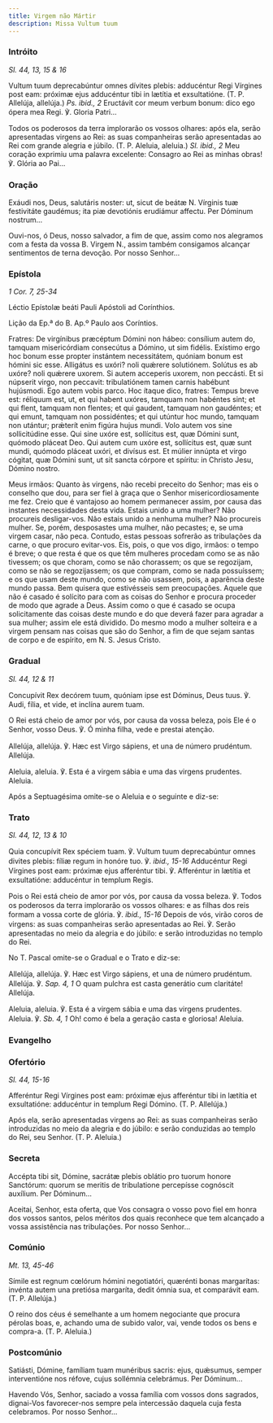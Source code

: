 ```yaml
---
title: Virgem não Mártir
description: Missa Vultum tuum
---
```


### Intróito

<em>Sl. 44, 13, 15 & 16</em>

<div class="side-by-side not-content">

Vultum tuum deprecabúntur omnes dívites plebis: adducéntur Regi Vírgines post eam: próximæ ejus adducéntur tibi in lætítia et exsultatióne. (T. P. Allelúja, allelúja.) <em>Ps. ibid., 2</em> Eructávit cor meum verbum bonum: dico ego ópera mea Regi. ℣. Gloria Patri...

Todos os poderosos da terra implorarão os vossos olhares: após ela, serão apresentadas virgens ao Rei: as suas companheiras serão apresentadas ao Rei com grande alegria e júbilo. (T. P. Aleluia, aleluia.) <em>Sl. ibid., 2</em> Meu coração exprimiu uma palavra excelente: Consagro ao Rei as minhas obras! ℣. Glória ao Pai...

</div>

### Oração

<div class="side-by-side not-content">

Exáudi nos, Deus, salutáris noster: ut, sicut de beátæ <span class="text-red-500">N.</span> Vírginis tuæ festivitáte gaudémus; ita piæ devotiónis erudiámur affectu. Per Dóminum nostrum...

Ouvi-nos, ó Deus, nosso salvador, a fim de que, assim como nos alegramos com a festa da vossa B. Virgem <span class="text-red-500">N.</span>, assim também consigamos alcançar sentimentos de terna devoção. Por nosso Senhor...

</div>

### Epístola

<em>1 Cor. 7, 25-34</em>

<div class="side-by-side not-content">

Léctio Epístolæ beáti Pauli Apóstoli ad Corínthios.

Lição da Ep.ª do B. Ap.º Paulo aos Coríntios.

Fratres: De virgínibus præcéptum Dómini non hábeo: consílium autem do, tamquam misericórdiam consecútus a Dómino, ut sim fidélis. Exístimo ergo hoc bonum esse propter instántem necessitátem, quóniam bonum est hómini sic esse. Alligátus es uxóri? noli quǽrere solutiónem. Solútus es ab uxóre? noli quǽrere uxorem. Si autem acceperis uxorem, non peccásti. Et si núpserit virgo, non peccavit: tribulatiónem tamen carnis habébunt hujúsmodi. Ego autem vobis parco. Hoc ítaque dico, fratres: Tempus breve est: réliquum est, ut, et qui habent uxóres, tamquam non habéntes sint; et qui flent, tamquam non flentes; et qui gaudent, tamquam non gaudéntes; et qui emunt, tamquam non possidéntes; et qui utúntur hoc mundo, tamquam non utántur; prǽterít enim figúra hujus mundi. Volo autem vos sine sollicitúdine esse. Qui sine uxóre est, sollícitus est, quæ Dómini sunt, quómodo pláceat Deo. Qui autem cum uxóre est, sollícitus est, quæ sunt mundi, quómodo pláceat uxóri, et divísus est. Et múlier innúpta et virgo cógitat, quæ Dómini sunt, ut sit sancta córpore et spíritu: in Christo Jesu, Dómino nostro.

Meus irmãos: Quanto às virgens, não recebi preceito do Senhor; mas eis o conselho que dou, para ser fiel à graça que o Senhor misericordiosamente me fez. Creio que é vantajoso ao homem permanecer assim, por causa das instantes necessidades desta vida. Estais unido a uma mulher? Não procureis desligar-vos. Não estais unido a nenhuma mulher? Não procureis mulher. Se, porém, desposastes uma mulher, não pecastes; e, se uma virgem casar, não peca. Contudo, estas pessoas sofrerão as tribulações da carne, o que procuro evitar-vos. Eis, pois, o que vos digo, irmãos: o tempo é breve; o que resta é que os que têm mulheres procedam como se as não tivessem; os que choram, como se não chorassem; os que se regozijam, como se não se regozijassem; os que compram, como se nada possuíssem; e os que usam deste mundo, como se não usassem, pois, a aparência deste mundo passa. Bem quisera que estivésseis sem preocupações. Aquele que não é casado é solícito para com as coisas do Senhor e procura proceder de modo que agrade a Deus. Assim como o que é casado se ocupa solicitamente das coisas deste mundo e do que deverá fazer para agradar a sua mulher; assim ele está dividido. Do mesmo modo a mulher solteira e a virgem pensam nas coisas que são do Senhor, a fim de que sejam santas de corpo e de espírito, em N. S. Jesus Cristo.

</div>

### Gradual

<em>Sl. 44, 12 & 11</em>

<div class="side-by-side not-content">

Concupívit Rex decórem tuum, quóniam ipse est Dóminus, Deus tuus. ℣. Audi, fília, et vide, et inclína aurem tuam.

O Rei está cheio de amor por vós, por causa da vossa beleza, pois Ele é o Senhor, vosso Deus. ℣. Ó minha filha, vede e prestai atenção.

Allelúja, allelúja. ℣. Hæc est Virgo sápiens, et una de número prudéntum. Allelúja.

Aleluia, aleluia. ℣. Esta é a virgem sábia e uma das virgens prudentes. Aleluia.

</div>

<aside>Após a Septuagésima omite-se o Aleluia e o seguinte e diz-se:</aside>

### Trato

<em>Sl. 44, 12, 13 & 10</em>

<div class="side-by-side not-content">

Quia concupívit Rex spéciem tuam. ℣. Vultum tuum deprecabúntur omnes divites plebis: fíliæ regum in honóre tuo. ℣. <em>ibid., 15-16</em> Adducéntur Regi Vírgines post eam: próximæ ejus afferéntur tibi. ℣. Afferéntur in lætítia et exsultatióne: adducéntur in templum Regis.

Pois o Rei está cheio de amor por vós, por causa da vossa beleza. ℣. Todos os poderosos da terra implorarão os vossos olhares: e as filhas dos reis formam a vossa corte de glória. ℣. <em>ibid., 15-16</em> Depois de vós, virão coros de virgens: as suas companheiras serão apresentadas ao Rei. ℣. Serão apresentadas no meio da alegria e do júbilo: e serão introduzidas no templo do Rei.

</div>

<aside>No T. Pascal omite-se o Gradual e o Trato e diz-se:</aside>

<div class="side-by-side not-content">

Allelúja, allelúja. ℣. Hæc est Virgo sápiens, et una de número prudéntum. Allelúja. ℣. <em>Sap. 4, 1</em> O quam pulchra est casta generátio cum claritáte! Allelúja.

Aleluia, aleluia. ℣. Esta é a virgem sábia e uma das virgens prudentes. Aleluia. ℣. <em>Sb. 4, 1</em> Oh! como é bela a geração casta e gloriosa! Aleluia.

</div>


### Evangelho

<LinkCard
  title="Evangelho Virgens Mártires"
  href="/missal/comum/17virgensmartires1#evangelho"
/>

### Ofertório

<em>Sl. 44, 15-16</em>

<div class="side-by-side not-content">

Afferéntur Regi Vírgines post eam: próximæ ejus afferéntur tibi in lætítia et exsultatióne: adducéntur in templum Regi Dómino. (T. P. Allelúja.)

Após ela, serão apresentadas virgens ao Rei: as suas companheiras serão introduzidas no meio da alegria e do júbilo: e serão conduzidas ao templo do Rei, seu Senhor. (T. P. Aleluia.)

</div>

### Secreta

<div class="side-by-side not-content">

Accépta tibi sit, Dómine, sacrátæ plebis oblátio pro tuorum honore Sanctórum: quorum se meritis de tribulatione percepísse cognóscit auxílium. Per Dóminum...

Aceitai, Senhor, esta oferta, que Vos consagra o vosso povo fiel em honra dos vossos santos, pelos méritos dos quais reconhece que tem alcançado a vossa assistência nas tribulações. Por nosso Senhor...

</div>

### Comúnio

<em>Mt. 13, 45-46</em>

<div class="side-by-side not-content">

Símile est regnum cœlórum hómini negotiatóri, quærénti bonas margarítas: invénta autem una pretiósa margaríta, dedit ómnia sua, et comparávit eam. (T. P. Allelúja.)

O reino dos céus é semelhante a um homem negociante que procura pérolas boas, e, achando uma de subido valor, vai, vende todos os bens e compra-a. (T. P. Aleluia.)

</div>

### Postcomúnio

<div class="side-by-side not-content">

Satiásti, Dómine, famíliam tuam munéribus sacris: ejus, quǽsumus, semper interventióne nos réfove, cujus sollémnia celebrámus. Per Dóminum...

Havendo Vós, Senhor, saciado a vossa família com vossos dons sagrados, dignai-Vos favorecer-nos sempre pela intercessão daquela cuja festa celebramos. Por nosso Senhor...

</div>
